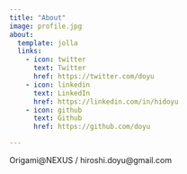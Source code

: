 ```yaml
---
title: "About"
image: profile.jpg
about:
  template: jolla
  links:
    - icon: twitter
      text: Twitter
      href: https://twitter.com/doyu
    - icon: linkedin
      text: LinkedIn
      href: https://linkedin.com/in/hidoyu
    - icon: github
      text: Github
      href: https://github.com/doyu

---
```


Origami@NEXUS / hiroshi.doyu@gmail.com
